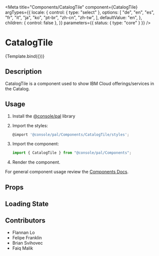 
<Meta
  title="Components/CatalogTile"
  component={CatalogTile}
  argTypes={{
    locale: {
      control: { type: "select" },
      options: [
        "de",
        "en",
        "es",
        "fr",
        "it",
        "ja",
        "ko",
        "pt-br",
        "zh-cn",
        "zh-tw",
      ],
      defaultValue: "en",
    },
    children: { control: false },
  }}
  parameters={{ status: { type: "core" } }}
/>

# CatalogTile


<Canvas>
  <Story
    name="Demo"
    args={{
      href: "https://www.ibm.com/cloud",
      learnMoreHref: "https://www.ibm.com/cloud",
      offeringName: "Cloud Pal",
      providerName: "IBM",
      description:
        "This is a description that would explain in brief what this offering would do and how it would provide perfectly",
      tag: ["IBM", "Computer"],
      label: "Example Tile",
      icon: icon,
    }}
  >
    {Template.bind({})}
  </Story>
</Canvas>

## Description

CatalogTile is a component used to show IBM Cloud offerings/services in the Catalog.

## Usage

1.  Install the [@console/pal](https://github.ibm.com/ibmcloud/pal#how-to-install-and-use) library
2.  Import the styles:

    ```js
    @import '@console/pal/Components/CatalogTile/styles';
    ```

3.  Import the component:

    ```js
    import { CatalogTile } from "@console/pal/Components";
    ```

4.  Render the component.

For general component usage review the [Components Docs](https://pages.github.ibm.com/ibmcloud/pal/development-guidelines/components/overview).

## Props

<ArgsTable of={CatalogTile} />

## Loading State

<Canvas>
  <Story name="Skeleton">
    <CatalogTile.skeleton />
  </Story>
</Canvas>

## Contributors

- Flannan Lo
- Felipe Franklin
- Brian Svihovec
- Faiq Malik
